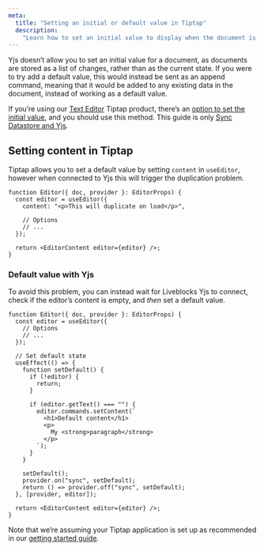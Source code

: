 ```yaml
---
meta:
  title: "Setting an initial or default value in Tiptap"
  description:
    "Learn how to set an initial value to display when the document is empty"
---
```


Yjs doesn’t allow you to set an initial value for a document, as documents are
stored as a list of changes, rather than as the current state. If you were to
try add a default value, this would instead be sent as an append command,
meaning that it would be added to any existing data in the document, instead of
working as a default value.

<Banner title="This guide is for Yjs, not Text Editor" type="warning">

If you’re using our [Text Editor](/docs/ready-made-features/text-editor) Tiptap
product, there’s an
[option to set the initial value](/docs/api-reference/liveblocks-react-tiptap#Setting-initial-content),
and you should use this method. This guide is only
[Sync Datastore and Yjs](/docs/platform/sync-datastore).

</Banner>

## Setting content in Tiptap

Tiptap allows you to set a default value by setting `content` in `useEditor`,
however when connected to Yjs this will trigger the duplication problem.

```tsx highlight="3"
function Editor({ doc, provider }: EditorProps) {
  const editor = useEditor({
    content: "<p>This will duplicate on load</p>",

    // Options
    // ...
  });

  return <EditorContent editor={editor} />;
}
```

### Default value with Yjs

To avoid this problem, you can instead wait for Liveblocks Yjs to connect, check
if the editor’s content is empty, and _then_ set a default value.

```tsx highlight="7-27"
function Editor({ doc, provider }: EditorProps) {
  const editor = useEditor({
    // Options
    // ...
  });

  // Set default state
  useEffect(() => {
    function setDefault() {
      if (!editor) {
        return;
      }

      if (editor.getText() === "") {
        editor.commands.setContent(`
          <h1>Default content</h1>
          <p>
            My <strong>paragraph</strong>
          </p>
        `);
      }
    }

    setDefault();
    provider.on("sync", setDefault);
    return () => provider.off("sync", setDefault);
  }, [provider, editor]);

  return <EditorContent editor={editor} />;
}
```

Note that we’re assuming your Tiptap application is set up as recommended in our
[getting started guide](/docs/get-started/yjs-tiptap-react).

